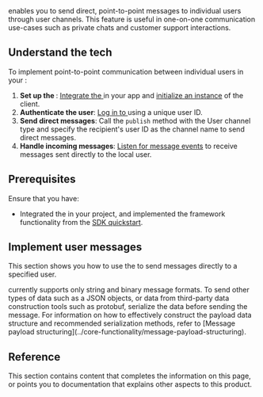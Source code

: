 
<PlatformWrapper notAllowed="unity">
<Vpd k="NAME" /> enables you to send direct, point-to-point messages to individual users through user channels. This feature is useful in one-on-one communication use-cases such as private chats and customer support interactions.

## Understand the tech

To implement point-to-point communication between individual users in your <Vpl k="CLIENT"/>:

1. **Set up the <Vpd k="SDK" />**: [Integrate the <Vpd k="SDK" />](../get-started/sdk-quickstart#integrate-the-sdk) in your app and [initialize an instance](../get-started/sdk-quickstart#initialize-the-signaling-engine) of the <Vpd k="NAME" /> client.
2. **Authenticate the user**: [Log in to <Vg k="SIG" />](../get-started/sdk-quickstart#log-in-to-signaling) using a unique user ID.
3. **Send direct messages**: Call the `publish` method with the User channel type and specify the recipient's user ID as the channel name to send direct messages.
4. **Handle incoming messages**: [Listen for message events](../get-started/sdk-quickstart#add-an-event-listener) to receive messages sent directly to the local user.

## Prerequisites

Ensure that you have:

* Integrated the <Vpd k="SDK" /> in your project, and implemented the framework functionality from the [SDK quickstart](../get-started/sdk-quickstart).

## Implement user messages

This section shows you how to use the <Vpd k="SDK" /> to send messages directly to a specified user.

<ProjectImplement/>

<Admonition type="info">
<Vg k="SIG" /> currently supports only string and binary message formats. To send other types of data such as a JSON objects, or data from third-party data construction tools such as protobuf, serialize the data before sending the message. For information on how to effectively construct the payload data structure and recommended serialization methods, refer to [Message payload structuring](../core-functionality/message-payload-structuring).
</Admonition>

## Reference

This section contains content that completes the information on this page, or points you to documentation that explains other aspects to this product.

<Reference/>
</PlatformWrapper>

<PlatformWrapper platform="unity">
<NotAvailable />
</PlatformWrapper>
